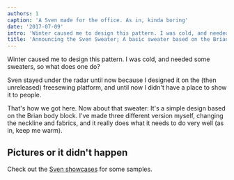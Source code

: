 ```yaml
---
authors: 1
caption: 'A Sven made for the office. As in, kinda boring'
date: '2017-07-09'
intro: 'Winter caused me to design this pattern. I was cold, and needed some sweaters, so what does one do?'
title: 'Announcing the Sven Sweater; A basic sweater based on the Brian body block'
---
```


Winter caused me to design this pattern. I was cold, and needed some sweaters,
so what does one do?

<!-- truncate -->

Sven stayed under the radar until now because I designed it on the (then
unreleased) freesewing platform, and until now I didn't have a place to show it
to people.

That's how we got here. Now about that sweater: It's a simple design based on
the Brian body block. I've made three different version myself, changing the
neckline and fabrics, and it really does what it needs to do very well (as in,
keep me warm).

## Pictures or it didn't happen

Check out the [Sven showcases](/showcase/pattern/sven) for some samples.
